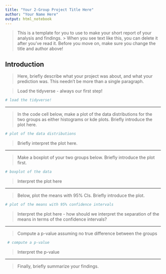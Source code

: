 ```yaml
---
title: "Your 2-Group Project Title Here"
author: "Your Name Here"
output: html_notebook
---
```


> This is a template for you to use to make your short report of your analysis and findings. > When you see text like this, you can delete  it after you've read it.
> Before you move on, make sure you change the title and author above!

## Introduction
 
> Here, briefly describe what your project was about, and what your prediction was.
> This needn't be more than a single paragraph. 

> Load the tidyverse - always our first step!

```r
# load the tidyverse!
```

---

> In the code cell below, make a plot of the data distributions for the two groups 
  as either histograms or kde plots.
  > Briefly introduce the plot here.

```r
# plot of the data distributions

```

> Briefly interpret the plot here.

---

> Make a boxplot of your two groups below.
> Briefly introduce the plot first.

```r
# boxplot of the data

```

> Interpret the plot here

---

> Below, plot the means with 95% CIs.
> Briefly introduce the plot.

```r
# plot of the means with 95% confidence intervals

```

> Interpret the plot here - how should we interpret the separation of the means
> in terms of the confidence intervals?

---

> Compute a p-value assuming no true difference between the groups

```r
 # compute a p-value
```

> Interpret the p-value

---

> Finally, briefly summarize your findings.


